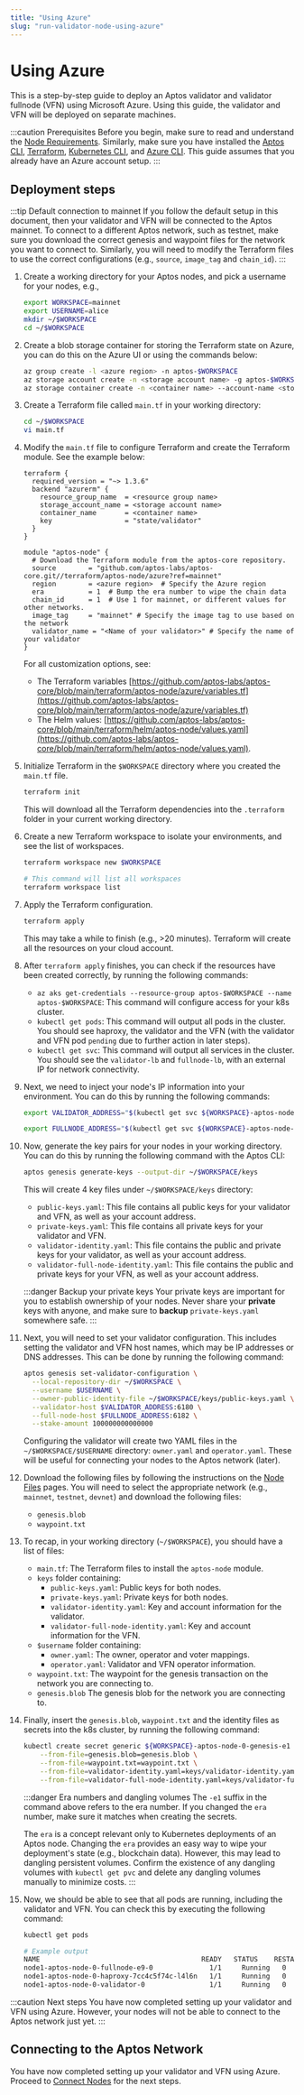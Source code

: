 ```yaml
---
title: "Using Azure"
slug: "run-validator-node-using-azure"
---
```


# Using Azure

This is a step-by-step guide to deploy an Aptos validator and validator fullnode (VFN) using Microsoft Azure. Using this guide,
the validator and VFN will be deployed on separate machines.

:::caution Prerequisites
Before you begin, make sure to read and understand the [Node Requirements](../node-requirements.md). Similarly, make sure you have
installed the [Aptos CLI](https://aptos.dev/tools/aptos-cli/install-cli/index),
[Terraform](https://www.terraform.io/downloads.html),
[Kubernetes CLI](https://kubernetes.io/docs/tasks/tools/),
and [Azure CLI](https://docs.microsoft.com/en-us/cli/azure/install-azure-cli). This guide assumes that you already have
an Azure account setup.
:::

## Deployment steps

:::tip Default connection to mainnet
If you follow the default setup in this document, then your validator and VFN will be connected to the Aptos mainnet.
To connect to a different Aptos network, such as testnet, make sure you download the correct genesis and waypoint
files for the network you want to connect to. Similarly, you will need to modify the Terraform files to use the
correct configurations (e.g., `source`, `image_tag` and `chain_id`).
:::

1. Create a working directory for your Aptos nodes, and pick a username for your nodes, e.g.,

   ```bash
   export WORKSPACE=mainnet
   export USERNAME=alice
   mkdir ~/$WORKSPACE
   cd ~/$WORKSPACE
   ```

2. Create a blob storage container for storing the Terraform state on Azure, you can do this on the Azure UI
   or using the commands below:

   ```bash
   az group create -l <azure region> -n aptos-$WORKSPACE
   az storage account create -n <storage account name> -g aptos-$WORKSPACE -l <azure region> --sku Standard_LRS
   az storage container create -n <container name> --account-name <storage account name> --resource-group aptos-$WORKSPACE
   ```

3. Create a Terraform file called `main.tf` in your working directory:

   ```bash
   cd ~/$WORKSPACE
   vi main.tf
   ```

4. Modify the `main.tf` file to configure Terraform and create the Terraform module. See the example below:

   ```
   terraform {
     required_version = "~> 1.3.6"
     backend "azurerm" {
       resource_group_name  = <resource group name>
       storage_account_name = <storage account name>
       container_name       = <container name>
       key                  = "state/validator"
     }
   }

   module "aptos-node" {
     # Download the Terraform module from the aptos-core repository.
     source        = "github.com/aptos-labs/aptos-core.git//terraform/aptos-node/azure?ref=mainnet"
     region        = <azure region>  # Specify the Azure region
     era           = 1  # Bump the era number to wipe the chain data
     chain_id      = 1  # Use 1 for mainnet, or different values for other networks.
     image_tag     = "mainnet" # Specify the image tag to use based on the network
     validator_name = "<Name of your validator>" # Specify the name of your validator
   }
   ```

   For all customization options, see:

   - The Terraform variables [https://github.com/aptos-labs/aptos-core/blob/main/terraform/aptos-node/azure/variables.tf](https://github.com/aptos-labs/aptos-core/blob/main/terraform/aptos-node/azure/variables.tf)
   - The Helm values: [https://github.com/aptos-labs/aptos-core/blob/main/terraform/helm/aptos-node/values.yaml](https://github.com/aptos-labs/aptos-core/blob/main/terraform/helm/aptos-node/values.yaml).

5. Initialize Terraform in the `$WORKSPACE` directory where you created the `main.tf` file.

   ```bash
   terraform init
   ```

   This will download all the Terraform dependencies into the `.terraform` folder in your current working directory.

6. Create a new Terraform workspace to isolate your environments, and see the list of workspaces.

   ```bash
   terraform workspace new $WORKSPACE

   # This command will list all workspaces
   terraform workspace list
   ```

7. Apply the Terraform configuration.

   ```bash
   terraform apply
   ```

   This may take a while to finish (e.g., >20 minutes). Terraform will create all the resources on your cloud account.

8. After `terraform apply` finishes, you can check if the resources have been created correctly, by running the following commands:

   - `az aks get-credentials --resource-group aptos-$WORKSPACE --name aptos-$WORKSPACE`: This command will configure access for your k8s cluster.
   - `kubectl get pods`: This command will output all pods in the cluster. You should see haproxy, the
     validator and the VFN (with the validator and VFN pod `pending` due to further action in later steps).
   - `kubectl get svc`: This command will output all services in the cluster. You should see the
     `validator-lb` and `fullnode-lb`, with an external IP for network connectivity.

9. Next, we need to inject your node's IP information into your environment. You can do this by running the following commands:

   ```bash
   export VALIDATOR_ADDRESS="$(kubectl get svc ${WORKSPACE}-aptos-node-0-validator-lb --output jsonpath='{.status.loadBalancer.ingress[0].hostname}')"

   export FULLNODE_ADDRESS="$(kubectl get svc ${WORKSPACE}-aptos-node-0-fullnode-lb --output jsonpath='{.status.loadBalancer.ingress[0].hostname}')"
   ```

10. Now, generate the key pairs for your nodes in your working directory. You can do this by running
    the following command with the Aptos CLI:

    ```bash
    aptos genesis generate-keys --output-dir ~/$WORKSPACE/keys
    ```

    This will create 4 key files under `~/$WORKSPACE/keys` directory:

    - `public-keys.yaml`: This file contains all public keys for your validator and VFN, as well as your account address.
    - `private-keys.yaml`: This file contains all private keys for your validator and VFN.
    - `validator-identity.yaml`: This file contains the public and private keys for your validator, as well as your account address.
    - `validator-full-node-identity.yaml`: This file contains the public and private keys for your VFN, as well as your account address.

    :::danger Backup your private keys
    Your private keys are important for you to establish ownership of your nodes. Never share your **private** keys with anyone,
    and make sure to **backup** `private-keys.yaml` somewhere safe.
    :::

11. Next, you will need to set your validator configuration. This includes setting the validator and VFN host names,
    which may be IP addresses or DNS addresses. This can be done by running the following command:

    ```bash
    aptos genesis set-validator-configuration \
      --local-repository-dir ~/$WORKSPACE \
      --username $USERNAME \
      --owner-public-identity-file ~/$WORKSPACE/keys/public-keys.yaml \
      --validator-host $VALIDATOR_ADDRESS:6180 \
      --full-node-host $FULLNODE_ADDRESS:6182 \
      --stake-amount 100000000000000

    ```

    Configuring the validator will create two YAML files in the `~/$WORKSPACE/$USERNAME` directory: `owner.yaml` and
    `operator.yaml`. These will be useful for connecting your nodes to the Aptos network (later).

12. Download the following files by following the instructions on the [Node Files](../../../node-files-all-networks/index.md) pages.
    You will need to select the appropriate network (e.g., `mainnet`, `testnet`, `devnet`) and download the following files:

    - `genesis.blob`
    - `waypoint.txt`

13. To recap, in your working directory (`~/$WORKSPACE`), you should have a list of files:

    - `main.tf`: The Terraform files to install the `aptos-node` module.
    - `keys` folder containing:
      - `public-keys.yaml`: Public keys for both nodes.
      - `private-keys.yaml`: Private keys for both nodes.
      - `validator-identity.yaml`: Key and account information for the validator.
      - `validator-full-node-identity.yaml`: Key and account information for the VFN.
    - `$username` folder containing:
      - `owner.yaml`: The owner, operator and voter mappings.
      - `operator.yaml`: Validator and VFN operator information.
    - `waypoint.txt`: The waypoint for the genesis transaction on the network you are connecting to.
    - `genesis.blob` The genesis blob for the network you are connecting to.

14. Finally, insert the `genesis.blob`, `waypoint.txt` and the identity files as secrets into the k8s cluster,
    by running the following command:

    ```bash
    kubectl create secret generic ${WORKSPACE}-aptos-node-0-genesis-e1 \
        --from-file=genesis.blob=genesis.blob \
        --from-file=waypoint.txt=waypoint.txt \
        --from-file=validator-identity.yaml=keys/validator-identity.yaml \
        --from-file=validator-full-node-identity.yaml=keys/validator-full-node-identity.yaml
    ```

    :::danger Era numbers and dangling volumes
    The `-e1` suffix in the command above refers to the era number. If you changed the `era` number, make sure it matches
    when creating the secrets.

    The `era` is a concept relevant only to Kubernetes deployments of an Aptos node.
    Changing the `era` provides an easy way to wipe your deployment's state (e.g., blockchain data). However, this may
    lead to dangling persistent volumes. Confirm the existence of any dangling volumes with `kubectl get pvc`
    and delete any dangling volumes manually to minimize costs.
    :::

15. Now, we should be able to see that all pods are running, including the validator and VFN. You can check this by
    executing the following command:

    ```bash
    kubectl get pods

    # Example output
    NAME                                        READY   STATUS    RESTARTS   AGE
    node1-aptos-node-0-fullnode-e9-0              1/1     Running   0          4h31m
    node1-aptos-node-0-haproxy-7cc4c5f74c-l4l6n   1/1     Running   0          4h40m
    node1-aptos-node-0-validator-0                1/1     Running   0          4h30m
    ```

:::caution Next steps
You have now completed setting up your validator and VFN using Azure. However, your nodes will not be able to connect
to the Aptos network just yet.
:::

## Connecting to the Aptos Network

You have now completed setting up your validator and VFN using Azure. Proceed to [Connect Nodes](../connect-nodes/index.md) for the next steps.
